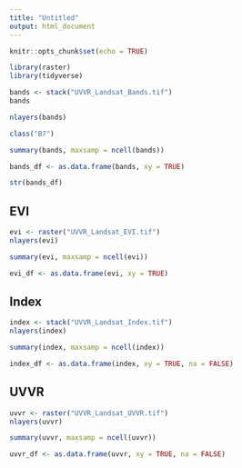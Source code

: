 ```yaml
---
title: "Untitled"
output: html_document
---
```


```r
knitr::opts_chunk$set(echo = TRUE)
```

```r
library(raster)
library(tidyverse)
```

```r
bands <- stack("UVVR_Landsat_Bands.tif") 
bands

nlayers(bands)
```

```r
class("B7")

```


```r
summary(bands, maxsamp = ncell(bands))
```

```r
bands_df <- as.data.frame(bands, xy = TRUE)
```

```r
str(bands_df)
```



## EVI 
```r
evi <- raster("UVVR_Landsat_EVI.tif")
nlayers(evi)
```

```r
summary(evi, maxsamp = ncell(evi))
```

```r
evi_df <- as.data.frame(evi, xy = TRUE)
```



## Index
```r
index <- stack("UVVR_Landsat_Index.tif")
nlayers(index)
```

```r
summary(index, maxsamp = ncell(index))

```

```r
index_df <- as.data.frame(index, xy = TRUE, na = FALSE)
```



## UVVR 
```r
uvvr <- raster("UVVR_Landsat_UVVR.tif")
nlayers(uvvr)
```

```r
summary(uvvr, maxsamp = ncell(uvvr))
```

```r
uvvr_df <- as.data.frame(uvvr, xy = TRUE, na = FALSE)
```


